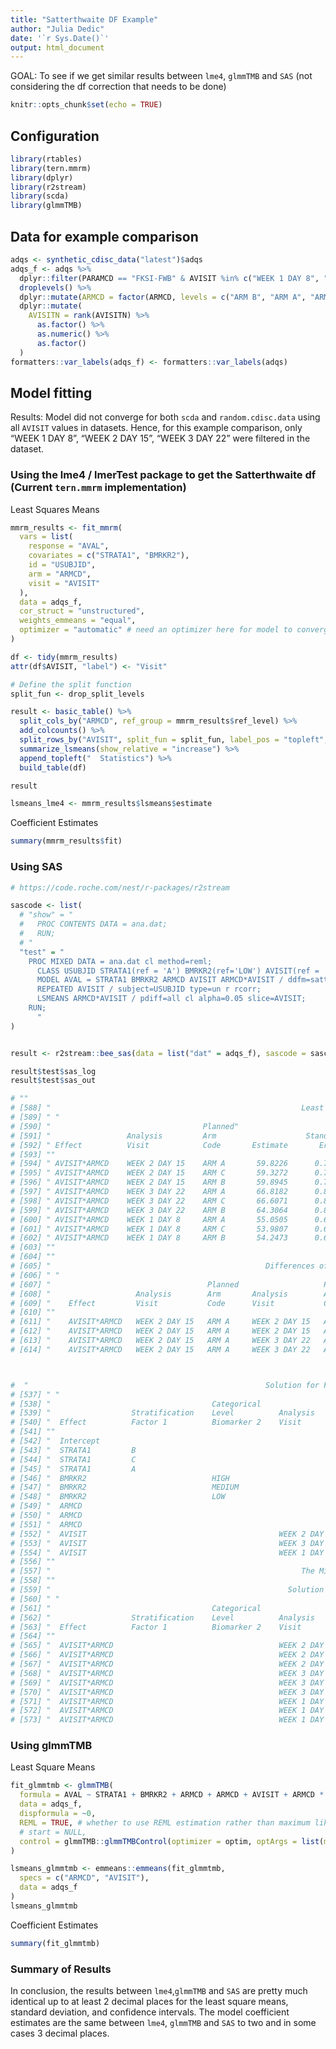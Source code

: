 ```yaml
---
title: "Satterthwaite DF Example"
author: "Julia Dedic"
date: '`r Sys.Date()`'
output: html_document
---
```


GOAL: To see if we get similar results between `lme4`, `glmmTMB` and `SAS` (not considering the df correction that needs to be done)

```r
knitr::opts_chunk$set(echo = TRUE)
```

## Configuration

```r
library(rtables)
library(tern.mmrm)
library(dplyr)
library(r2stream)
library(scda)
library(glmmTMB)
```

## Data for example comparison


```r
adqs <- synthetic_cdisc_data("latest")$adqs
adqs_f <- adqs %>%
  dplyr::filter(PARAMCD == "FKSI-FWB" & AVISIT %in% c("WEEK 1 DAY 8", "WEEK 2 DAY 15", "WEEK 3 DAY 22")) %>%
  droplevels() %>%
  dplyr::mutate(ARMCD = factor(ARMCD, levels = c("ARM B", "ARM A", "ARM C"))) %>%
  dplyr::mutate(
    AVISITN = rank(AVISITN) %>%
      as.factor() %>%
      as.numeric() %>%
      as.factor()
  )
formatters::var_labels(adqs_f) <- formatters::var_labels(adqs)
```


## Model fitting

Results: Model did not converge for both `scda` and `random.cdisc.data` using all `AVISIT` values in datasets. Hence, for this example comparison, only "WEEK 1 DAY 8",  "WEEK 2 DAY 15", "WEEK 3 DAY 22" were filtered in the dataset.

### Using the lme4 / lmerTest package to get the Satterthwaite df (Current `tern.mmrm` implementation)

Least Squares Means
```r
mmrm_results <- fit_mmrm(
  vars = list(
    response = "AVAL",
    covariates = c("STRATA1", "BMRKR2"),
    id = "USUBJID",
    arm = "ARMCD",
    visit = "AVISIT"
  ),
  data = adqs_f,
  cor_struct = "unstructured",
  weights_emmeans = "equal",
  optimizer = "automatic" # need an optimizer here for model to converge
)

df <- tidy(mmrm_results)
attr(df$AVISIT, "label") <- "Visit"

# Define the split function
split_fun <- drop_split_levels

result <- basic_table() %>%
  split_cols_by("ARMCD", ref_group = mmrm_results$ref_level) %>%
  add_colcounts() %>%
  split_rows_by("AVISIT", split_fun = split_fun, label_pos = "topleft", split_label = obj_label(df$AVISIT)) %>%
  summarize_lsmeans(show_relative = "increase") %>%
  append_topleft("  Statistics") %>%
  build_table(df)

result

lsmeans_lme4 <- mmrm_results$lsmeans$estimate

```

Coefficient Estimates
```r
summary(mmrm_results$fit)
```

### Using SAS

```r
# https://code.roche.com/nest/r-packages/r2stream

sascode <- list(
  # "show" = "
  #   PROC CONTENTS DATA = ana.dat;
  #   RUN;
  # "
  "test" = "
    PROC MIXED DATA = ana.dat cl method=reml;
      CLASS USUBJID STRATA1(ref = 'A') BMRKR2(ref='LOW') AVISIT(ref = 'WEEK 1 DAY 8') ARMCD(ref = 'ARM B');
      MODEL AVAL = STRATA1 BMRKR2 ARMCD AVISIT ARMCD*AVISIT / ddfm=satterthwaite solution chisq;
      REPEATED AVISIT / subject=USUBJID type=un r rcorr;
      LSMEANS ARMCD*AVISIT / pdiff=all cl alpha=0.05 slice=AVISIT;
    RUN;
      "
)


result <- r2stream::bee_sas(data = list("dat" = adqs_f), sascode = sascode)
```

```r
result$test$sas_log
result$test$sas_out

# ""                                                                                                                                      
# [588] "                                                        Least Squares Means"                                                           
# [589] " "                                                                                                                                     
# [590] "                                  Planned"                                                                                             
# [591] "                 Analysis         Arm                    Standard"                                                                     
# [592] " Effect          Visit            Code       Estimate       Error      DF    t Value    Pr > |t|     Alpha       Lower       Upper"    
# [593] ""                                                                                                                                      
# [594] " AVISIT*ARMCD    WEEK 2 DAY 15    ARM A       59.8226      0.7622     391      78.49      <.0001      0.05     58.3241     61.3210"    
# [595] " AVISIT*ARMCD    WEEK 2 DAY 15    ARM C       59.3272      0.7674     390      77.31      <.0001      0.05     57.8184     60.8361"    
# [596] " AVISIT*ARMCD    WEEK 2 DAY 15    ARM B       59.8945      0.7629     392      78.50      <.0001      0.05     58.3945     61.3944"    
# [597] " AVISIT*ARMCD    WEEK 3 DAY 22    ARM A       66.8182      0.8741     393      76.44      <.0001      0.05     65.0996     68.5367"    
# [598] " AVISIT*ARMCD    WEEK 3 DAY 22    ARM C       66.6071      0.8803     392      75.66      <.0001      0.05     64.8764     68.3378"    
# [599] " AVISIT*ARMCD    WEEK 3 DAY 22    ARM B       64.3064      0.8748     394      73.51      <.0001      0.05     62.5865     66.0262"    
# [600] " AVISIT*ARMCD    WEEK 1 DAY 8     ARM A       55.0505      0.6896     393      79.83      <.0001      0.05     53.6948     56.4062"    
# [601] " AVISIT*ARMCD    WEEK 1 DAY 8     ARM C       53.9807      0.6942     392      77.76      <.0001      0.05     52.6158     55.3456"    
# [602] " AVISIT*ARMCD    WEEK 1 DAY 8     ARM B       54.2473      0.6904     394      78.57      <.0001      0.05     52.8899     55.6046"    
# [603] ""                                                                                                                                      
# [604] ""                                                                                                                                      
# [605] "                                                Differences of Least Squares Means"                                                    
# [606] " "                                                                                                                                     
# [607] "                                   Planned                   Planned"                                                                  
# [608] "                   Analysis        Arm       Analysis        Arm                  Standard"                                            
# [609] "    Effect         Visit           Code      Visit           Code      Estimate      Error     DF   t Value   Pr > |t|    Alpha"       
# [610] ""                                                                                                                                      
# [611] "    AVISIT*ARMCD   WEEK 2 DAY 15   ARM A     WEEK 2 DAY 15   ARM C       0.4953     1.0810    390      0.46     0.6471     0.05"       
# [612] "    AVISIT*ARMCD   WEEK 2 DAY 15   ARM A     WEEK 2 DAY 15   ARM B     -0.07192     1.0795    393     -0.07     0.9469     0.05"       
# [613] "    AVISIT*ARMCD   WEEK 2 DAY 15   ARM A     WEEK 3 DAY 22   ARM A      -6.9956     1.1478    397     -6.09     <.0001     0.05"       
# [614] "    AVISIT*ARMCD   WEEK 2 DAY 15   ARM A     WEEK 3 DAY 22   ARM C      -6.7846     1.1639    772     -5.83     <.0001     0.05"       



#  "                                                     Solution for Fixed Effects"                                                       
# [537] " "                                                                                                                                     
# [538] "                                    Categorical                     Planned"                                                           
# [539] "                  Stratification    Level          Analysis         Arm                    Standard"                                   
# [540] "  Effect          Factor 1          Biomarker 2    Visit            Code       Estimate       Error      DF    t Value    Pr > |t|"    
# [541] ""                                                                                                                                      
# [542] "  Intercept                                                                     54.3982      0.8644     536      62.93      <.0001"    
# [543] "  STRATA1         B                                                              0.2776      0.6463     393       0.43      0.6678"    
# [544] "  STRATA1         C                                                             0.04540      0.6372     393       0.07      0.9432"    
# [545] "  STRATA1         A                                                                   0           .       .        .         .    "    
# [546] "  BMRKR2                            HIGH                                        -0.9818      0.6370     393      -1.54      0.1241"    
# [547] "  BMRKR2                            MEDIUM                                       0.2061      0.6324     393       0.33      0.7447"    
# [548] "  BMRKR2                            LOW                                               0           .       .        .         .    "    
# [549] "  ARMCD                                                             ARM A        0.8033      0.9770     395       0.82      0.4115"    
# [550] "  ARMCD                                                             ARM C       -0.2666      0.9801     394      -0.27      0.7858"    
# [551] "  ARMCD                                                             ARM B             0           .       .        .         .    "    
# [552] "  AVISIT                                           WEEK 2 DAY 15                 5.6472      1.0331     397       5.47      <.0001"    
# [553] "  AVISIT                                           WEEK 3 DAY 22                10.0591      1.0897     397       9.23      <.0001"    
# [554] "  AVISIT                                           WEEK 1 DAY 8                       0           .       .        .         .    "    
# [556] ""                                                                                                                                      
# [557] "                                                        The Mixed Procedure"                                                           
# [558] ""                                                                                                                                      
# [559] "                                                     Solution for Fixed Effects"                                                       
# [560] " "                                                                                                                                     
# [561] "                                    Categorical                     Planned"                                                           
# [562] "                  Stratification    Level          Analysis         Arm                    Standard"                                   
# [563] "  Effect          Factor 1          Biomarker 2    Visit            Code       Estimate       Error      DF    t Value    Pr > |t|"    
# [564] ""                                                                                                                                      
# [565] "  AVISIT*ARMCD                                     WEEK 2 DAY 15    ARM A       -0.8752      1.4610     397      -0.60      0.5495"    
# [566] "  AVISIT*ARMCD                                     WEEK 2 DAY 15    ARM C       -0.3007      1.4665     397      -0.21      0.8377"    
# [567] "  AVISIT*ARMCD                                     WEEK 2 DAY 15    ARM B             0           .       .        .         .    "    
# [568] "  AVISIT*ARMCD                                     WEEK 3 DAY 22    ARM A        1.7085      1.5411     397       1.11      0.2682"    
# [569] "  AVISIT*ARMCD                                     WEEK 3 DAY 22    ARM C        2.5673      1.5469     397       1.66      0.0978"    
# [570] "  AVISIT*ARMCD                                     WEEK 3 DAY 22    ARM B             0           .       .        .         .    "    
# [571] "  AVISIT*ARMCD                                     WEEK 1 DAY 8     ARM A             0           .       .        .         .    "    
# [572] "  AVISIT*ARMCD                                     WEEK 1 DAY 8     ARM C             0           .       .        .         .    "    
# [573] "  AVISIT*ARMCD                                     WEEK 1 DAY 8     ARM B             0           .       .        .         .    "         
```




### Using glmmTMB

Least Square Means
```r
fit_glmmtmb <- glmmTMB(
  formula = AVAL ~ STRATA1 + BMRKR2 + ARMCD + ARMCD + AVISIT + ARMCD * AVISIT + us(0 + AVISIT | USUBJID),
  data = adqs_f,
  dispformula = ~0,
  REML = TRUE, # whether to use REML estimation rather than maximum likelihood.
  # start = NULL,
  control = glmmTMB::glmmTMBControl(optimizer = optim, optArgs = list(method = "L-BFGS-B"), parallel = 1)
)

lsmeans_glmmtmb <- emmeans::emmeans(fit_glmmtmb,
  specs = c("ARMCD", "AVISIT"),
  data = adqs_f
)
lsmeans_glmmtmb

```

Coefficient Estimates
```r
summary(fit_glmmtmb)

```

### Summary of Results

In conclusion, the results between `lme4`,`glmmTMB` and `SAS` are pretty much identical up to at least 2 decimal places for the least square means, standard deviation, and confidence intervals. The model coefficient estimates are the same between `lme4`, `glmmTMB` and `SAS` to two and in some cases 3 decimal places.  
